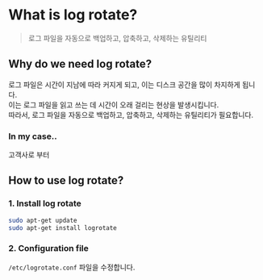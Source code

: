 # What is log rotate?
> 로그 파일을 자동으로 백업하고, 압축하고, 삭제하는 유틸리티 

## Why do we need log rotate?
로그 파일은 시간이 지남에 따라 커지게 되고, 이는 디스크 공간을 많이 차지하게 됩니다.  
이는 로그 파일을 읽고 쓰는 데 시간이 오래 걸리는 현상을 발생시킵니다.   
따라서, 로그 파일을 자동으로 백업하고, 압축하고, 삭제하는 유틸리티가 필요합니다.  

### In my case..
고객사로 부터 

## How to use log rotate?
### 1. Install log rotate
```bash
sudo apt-get update
sudo apt-get install logrotate
```
### 

### 2. Configuration file
`/etc/logrotate.conf` 파일을 수정합니다.
